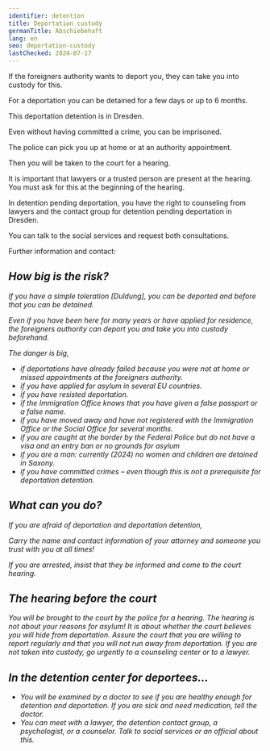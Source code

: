 ```yaml
---
identifier: detention
title: Deportation custody
germanTitle: Abschiebehaft
lang: en
seo: deportation-custody
lastChecked: 2024-07-17
---
```



If the foreigners authority wants to deport you, they can take you into custody for this.

For a deportation you can be detained for a few days or up to 6 months.

This deportation detention is in Dresden.

Even without having committed a crime, you can be imprisoned.

The police can pick you up at home or at an authority appointment.

Then you will be taken to the court for a hearing.

It is important that lawyers or a trusted person are present at the hearing. You must ask for this at the beginning of the hearing.

In detention pending deportation, you have the right to counseling from lawyers and the contact group for detention pending deportation in Dresden.

You can talk to the social services and request both consultations.

Further information and contact:

<Address identifier="abschiebehaftkontaktgruppe" />

## How big is the risk?

If you have a simple toleration [Duldung], you can be deported and before that you can be detained.

Even if you have been here for many years or have applied for residence, the foreigners authority can deport you and take you into custody beforehand.

The danger is big,

- if deportations have already failed because you were not at home or missed appointments at the foreigners authority.
- if you have applied for asylum in several EU countries.
- if you have resisted deportation.
- if the Immigration Office knows that you have given a false passport or a false name.
- if you have moved away and have not registered with the Immigration Office or the Social Office for several months.
- if you are caught at the border by the Federal Police but do not have a visa and an entry ban or no grounds for asylum
- if you are a man: currently (2024) no women and children are detained in Saxony.
- if you have committed crimes – even though this is not a prerequisite for deportation detention.

## What can you do?

If you are afraid of deportation and deportation detention,

<Block identifier="counseling_addresses" />

Carry the name and contact information of your attorney and someone you trust with you at all times!

<ExternalShortLink identifier="form_detention" />

If you are arrested, insist that they be informed and come to the court hearing.

## The hearing before the court

You will be brought to the court by the police for a hearing. The hearing is not about your reasons for asylum! It is about whether the court believes you will hide from deportation. Assure the court that you are willing to report regularly and that you will not run away from deportation. If you are not taken into custody, go urgently to a counseling center or to a lawyer.

## In the detention center for deportees...

- You will be examined by a doctor to see if you are healthy enough for detention and deportation. If you are sick and need medication, tell the doctor.
- You can meet with a lawyer, the detention contact group, a psychologist, or a counselor. Talk to social services or an official about this.
